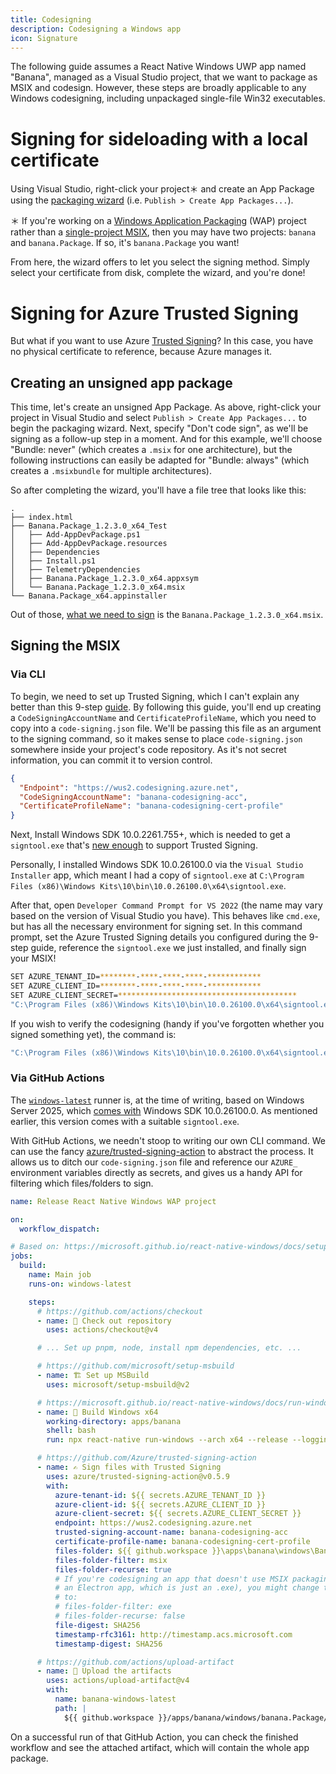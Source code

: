```yaml
---
title: Codesigning
description: Codesigning a Windows app
icon: Signature
---
```


The following guide assumes a React Native Windows UWP app named "Banana", managed as a Visual Studio project, that we want to package as MSIX and codesign. However, these steps are broadly applicable to any Windows codesigning, including unpackaged single-file Win32 executables.

# Signing for sideloading with a local certificate

Using Visual Studio, right-click your project＊ and create an App Package using the [packaging wizard](https://learn.microsoft.com/en-us/windows/msix/package/packaging-uwp-apps#create-an-app-package-using-the-packaging-wizard) (i.e. `Publish > Create App Packages...`).

<Callout type='info'>

＊ If you're working on a [Windows Application Packaging](https://learn.microsoft.com/en-us/windows/msix/desktop/desktop-to-uwp-packaging-dot-net#set-up-the-windows-application-packaging-project-in-your-solution) (WAP) project rather than a [single-project MSIX](https://learn.microsoft.com/en-us/windows/apps/windows-app-sdk/single-project-msix?tabs=csharp), then you may have two projects: `banana` and `banana.Package`. If so, it's `banana.Package` you want!

</Callout>

From here, the wizard offers to let you select the signing method. Simply select your certificate from disk, complete the wizard, and you're done!

# Signing for Azure Trusted Signing

But what if you want to use Azure [Trusted Signing](https://learn.microsoft.com/en-us/azure/trusted-signing/overview)? In this case, you have no physical certificate to reference, because Azure manages it.

## Creating an unsigned app package

This time, let's create an unsigned App Package. As above, right-click your project in Visual Studio and select `Publish > Create App Packages...` to begin the packaging wizard. Next, specify "Don't code sign", as we'll be signing as a follow-up step in a moment. And for this example, we'll choose "Bundle: never" (which creates a `.msix` for one architecture), but the following instructions can easily be adapted for "Bundle: always" (which creates a `.msixbundle` for multiple architectures).

So after completing the wizard, you'll have a file tree that looks like this:

```
.
├── index.html
├── Banana.Package_1.2.3.0_x64_Test
│   ├── Add-AppDevPackage.ps1
│   ├── Add-AppDevPackage.resources
│   ├── Dependencies
│   ├── Install.ps1
│   ├── TelemetryDependencies
│   ├── Banana.Package_1.2.3.0_x64.appxsym
│   └── Banana.Package_1.2.3.0_x64.msix
└── Banana.Package_x64.appinstaller
```

Out of those, [what we need to sign](https://learn.microsoft.com/en-us/windows/msix/package/persistent-identity) is the `Banana.Package_1.2.3.0_x64.msix`.

## Signing the MSIX

### Via CLI

To begin, we need to set up Trusted Signing, which I can't explain any better than this 9-step [guide](https://melatonin.dev/blog/code-signing-on-windows-with-azure-trusted-signing/). By following this guide, you'll end up creating a `CodeSigningAccountName` and `CertificateProfileName`, which you need to copy into a `code-signing.json` file. We'll be passing this file as an argument to the signing command, so it makes sense to place `code-signing.json` somewhere inside your project's code repository. As it's not secret information, you can commit it to version control.

```json
{
  "Endpoint": "https://wus2.codesigning.azure.net",
  "CodeSigningAccountName": "banana-codesigning-acc",
  "CertificateProfileName": "banana-codesigning-cert-profile"
}
```

Next, Install Windows SDK 10.0.2261.755+, which is needed to get a `signtool.exe` that's [new enough](https://learn.microsoft.com/en-us/azure/trusted-signing/how-to-signing-integrations#set-up-signtool-to-use-trusted-signing) to support Trusted Signing.

<Callout type='info'>

Personally, I installed Windows SDK 10.0.26100.0 via the `Visual Studio Installer` app, which meant I had a copy of `signtool.exe` at `C:\Program Files (x86)\Windows Kits\10\bin\10.0.26100.0\x64\signtool.exe`.

</Callout>

After that, open `Developer Command Prompt for VS 2022` (the name may vary based on the version of Visual Studio you have). This behaves like `cmd.exe`, but has all the necessary environment for signing set. In this command prompt, set the Azure Trusted Signing details you configured during the 9-step guide, reference the `signtool.exe` we just installed, and finally sign your MSIX!

```sh
SET AZURE_TENANT_ID=********-****-****-****-************
SET AZURE_CLIENT_ID=********-****-****-****-************
SET AZURE_CLIENT_SECRET=****************************************
"C:\Program Files (x86)\Windows Kits\10\bin\10.0.26100.0\x64\signtool.exe" sign /v /debug /fd SHA256 /tr http://timestamp.acs.microsoft.com /td SHA256 /dlib "%UserProfile%\.nuget\packages\microsoft.trusted.signing.client\1.0.60\bin\x64\Azure.CodeSigning.Dlib.dll" /dmdf "..\code-signing.json" "Banana.Package_1.2.3.0_x64_Test\Banana.Package_1.2.3.0_x64.msix"
```

If you wish to verify the codesigning (handy if you've forgotten whether you signed something yet), the command is:

```sh
"C:\Program Files (x86)\Windows Kits\10\bin\10.0.26100.0\x64\signtool.exe" verify /v /pa "Banana.Package_1.2.3.0_x64_Test\Banana.Package_1.2.3.0_x64.msix"
```

### Via GitHub Actions

The [`windows-latest`](https://github.com/actions/runner-images?tab=readme-ov-file#available-images) runner is, at the time of writing, based on Windows Server 2025, which [comes with](https://github.com/actions/runner-images/blob/main/images/windows/Windows2025-Readme.md) Windows SDK 10.0.26100.0. As mentioned earlier, this version comes with a suitable `signtool.exe`.

With GitHub Actions, we needn't stoop to writing our own CLI command. We can use the fancy [azure/trusted-signing-action](https://github.com/Azure/trusted-signing-action) to abstract the process. It allows us to ditch our `code-signing.json` file and reference our `AZURE_` environment variables directly as secrets, and gives us a handy API for filtering which files/folders to sign.

```yml
name: Release React Native Windows WAP project

on:
  workflow_dispatch:

# Based on: https://microsoft.github.io/react-native-windows/docs/setup-ci
jobs:
  build:
    name: Main job
    runs-on: windows-latest

    steps:
      # https://github.com/actions/checkout
      - name: 🚪 Check out repository
        uses: actions/checkout@v4

      # ... Set up pnpm, node, install npm dependencies, etc. ...

      # https://github.com/microsoft/setup-msbuild
      - name: 🏗️ Set up MSBuild
        uses: microsoft/setup-msbuild@v2

      # https://microsoft.github.io/react-native-windows/docs/run-windows-cli
      - name: 👷 Build Windows x64
        working-directory: apps/banana
        shell: bash
        run: npx react-native run-windows --arch x64 --release --logging --no-deploy

      # https://github.com/Azure/trusted-signing-action
      - name: ✍️ Sign files with Trusted Signing
        uses: azure/trusted-signing-action@v0.5.9
        with:
          azure-tenant-id: ${{ secrets.AZURE_TENANT_ID }}
          azure-client-id: ${{ secrets.AZURE_CLIENT_ID }}
          azure-client-secret: ${{ secrets.AZURE_CLIENT_SECRET }}
          endpoint: https://wus2.codesigning.azure.net
          trusted-signing-account-name: banana-codesigning-acc
          certificate-profile-name: banana-codesigning-cert-profile
          files-folder: ${{ github.workspace }}\apps\banana\windows\Banana.Package\AppPackages
          files-folder-filter: msix
          files-folder-recurse: true
          # If you're codesigning an app that doesn't use MSIX packaging (e.g.
          # an Electron app, which is just an .exe), you might change the above
          # to:
          # files-folder-filter: exe
          # files-folder-recurse: false
          file-digest: SHA256
          timestamp-rfc3161: http://timestamp.acs.microsoft.com
          timestamp-digest: SHA256

      # https://github.com/actions/upload-artifact
      - name: 🚀 Upload the artifacts
        uses: actions/upload-artifact@v4
        with:
          name: banana-windows-latest
          path: |
            ${{ github.workspace }}/apps/banana/windows/banana.Package/AppPackages/*
```

On a successful run of that GitHub Action, you can check the finished workflow and see the attached artifact, which will contain the whole app package.
